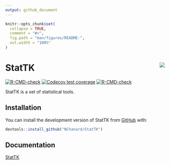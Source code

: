 ```yaml
---
output: github_document
---
```


<!-- README.md is generated from README.Rmd. Please edit that file -->

```r
knitr::opts_chunk$set(
  collapse = TRUE,
  comment = "#>",
  fig.path = "man/figures/README-",
  out.width = "100%"
)
```

# StatTK <a href='https://nchanard.github.io/StatTK/'><img src='man/figures/logo.png' align="right" /></a>

<!-- badges: start -->
[![R-CMD-check](https://github.com/NChanard/StatTK/actions/workflows/R-CMD-check.yaml/badge.svg)](https://github.com/NChanard/StatTK/actions/workflows/R-CMD-check.yaml)
[![Codecov test coverage](https://codecov.io/gh/NChanard/StatTK/branch/master/graph/badge.svg)](https://app.codecov.io/gh/NChanard/StatTK?branch=master)
[![R-CMD-check](https://github.com/NChanard/StatToolKit/actions/workflows/R-CMD-check.yaml/badge.svg)](https://github.com/NChanard/StatToolKit/actions/workflows/R-CMD-check.yaml)
<!-- badges: end -->

StatTK is a set of statistical tools.

## Installation

You can install the development version of StatTK from [GitHub](https://github.com/) with:

``` r
devtools::install_github("NChanard/StatTK")
```
## Documentation  

[StatTK](https://nchanard.github.io/StatTK/)
